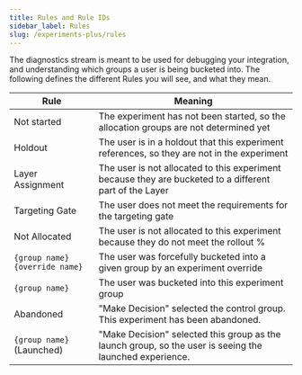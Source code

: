 ```yaml
---
title: Rules and Rule IDs
sidebar_label: Rules
slug: /experiments-plus/rules
---
```


The diagnostics stream is meant to be used for debugging your integration, and understanding which groups a user is being bucketed into.  The following defines the different Rules you will see, and what they mean.


| **Rule**                      | **Meaning**                                                                                             |
|-------------------------------|---------------------------------------------------------------------------------------------------------|
| Not started                   | The experiment has not been started, so the allocation groups are not determined yet                    |
| Holdout                       | The user is in a holdout that this experiment references, so they are not in the experiment             |
| Layer Assignment              | The user is not allocated to this experiment because they are bucketed to a different part of the Layer |
| Targeting Gate                | The user does not meet the requirements for the targeting gate                                          |
| Not Allocated                 | The user is not allocated to this experiment because they do not meet the rollout %                     |
| `{group name}{override name}`   | The user was forcefully bucketed into a given group by an experiment override                           |
| `{group name}`                  | The user was bucketed into this experiment group                                                        |
| Abandoned                     | "Make Decision" selected the control group. This experiment has been abandoned.                        |
| `{group name}` (Launched)       | "Make Decision" selected this group as the launch group, so the user is seeing the launched experience. |
